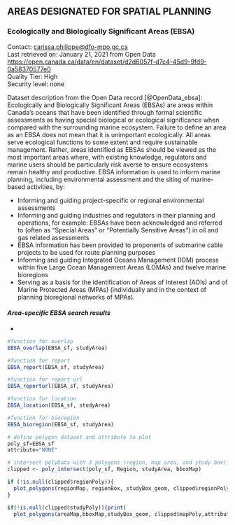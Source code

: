 ## **AREAS DESIGNATED FOR SPATIAL PLANNING**  

### **Ecologically and Biologically Significant Areas (EBSA)**  
Contact: <carissa.philippe@dfo-mpo.gc.ca>  
Last retrieved on: January 21, 2021 from Open Data  
<https://open.canada.ca/data/en/dataset/d2d6057f-d7c4-45d9-9fd9-0a58370577e0>  
Quality Tier: High  
Security level: none  

Dataset description from the Open Data record [@OpenData_ebsa]: Ecologically and Biologically Significant Areas (EBSAs) are areas within Canada's oceans that have been identified through formal scientific assessments as having special biological or ecological significance when compared with the surrounding marine ecosystem. Failure to define an area as an EBSA does not mean that it is unimportant ecologically. All areas serve ecological functions to some extent and require sustainable management. Rather, areas identified as EBSAs should be viewed as the most important areas where, with existing knowledge, regulators and marine users should be particularly risk averse to ensure ecosystems remain healthy and productive. EBSA information is used to inform marine planning, including environmental assessment and the siting of marine-based activities, by:

- Informing and guiding project-specific or regional environmental assessments
- Informing and guiding industries and regulators in their planning and operations, for example: EBSAs have been acknowledged and referred to (often as "Special Areas" or "Potentially Sensitive Areas") in oil and gas related assessments
- EBSA information has been provided to proponents of submarine cable projects to be used for route planning purposes
- Informing and guiding Integrated Oceans Management (IOM) process within five Large Ocean Management Areas (LOMAs) and twelve marine bioregions
- Serving as a basis for the identification of Areas of Interest (AOIs) and of Marine Protected Areas (MPAs) (individually and in the context of planning bioregional networks of MPAs).

#### ***Area-specific EBSA search results***  

*
```r
#function for overlap
EBSA_overlap(EBSA_sf, studyArea)
```

```r
#function for report
EBSA_report(EBSA_sf, studyArea)
```

```r
#function for report url
EBSA_reporturl(EBSA_sf, studyArea)
```

```r
#function for location
EBSA_location(EBSA_sf, studyArea)
```

```r
#function for bioregion
EBSA_bioregion(EBSA_sf, studyArea)
```
```r
# define polygon dataset and attribute to plot
poly_sf=EBSA_sf
attribute="NONE"

# intersect polyData with 3 polygons (region, map area, and study box)
clipped <- poly_intersect(poly_sf, Region, studyArea, bboxMap)
```

```r
if (!is.null(clipped$regionPoly)){
  plot_polygons(regionMap, regionBox, studyBox_geom, clipped$regionPoly, attribute)
}
```

```r
if(!is.null(clipped$studyPoly)){print(
  plot_polygons(areaMap,bboxMap,studyBox_geom, clipped$mapPoly,attribute))}
```

